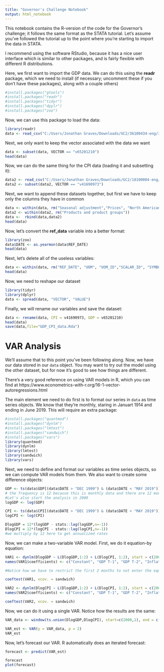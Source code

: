 ---
title: "Governor's Challenge Notebook"
output: html_notebook
---

This notebook contains the R-version of the code for the Governor's challenge; it follows the same format as the STATA tutorial.  Let's assume you've followed the tutorial up to the point where you're starting to import the data in STATA.

I recommend using the software RStudio, because it has a nice user interface which is similar to other packages, and is fairly flexible with different R distributions.

Here, we first want to import the GDP data.  We can do this using the <b>readr</b> package, which we need to install (if necessary; uncomment these if you don't have these packages), along with a couple others)

```{r}
#install.packages("gtools")
#install.packages("readr")
#install.packages("tidyr")
#install.packages("dpylr")
#install.packages("zoo")
```

Now, we can use this package to load the data:

```{r}
library(readr)
data <- read_csv("C:/Users/Jonathan Graves/Downloads/GC2/36100434-eng/36100434.csv")
```

Next, we only want to keep the vector associated with the data we want

```{r}
data <- subset(data, VECTOR == "v65201210")
head(data)
```

Now, we can do the same thing for the CPI data (loading it and subsetting it):

```{r}
data2 <- read_csv("C:/Users/Jonathan Graves/Downloads/GC2/18100004-eng/18100004.csv")
data2 <- subset(data2, VECTOR == "v41690973")
```

Next, we want to append these datasets together, but first we have to keep only the columns they have in common

```{r}
data <- within(data, rm("Seasonal adjustment","Prices", "North American Industry Classification System (NAICS)"))
data2 <- within(data2, rm("Products and product groups"))
data <-  rbind(data,data2)
head(data)
```

Now, let's convert the <b>ref_data</b> variable into a better format:

```{r}
library(zoo)
data$DATE <- as.yearmon(data$REF_DATE)
head(data)
```

Next, let's delete all of the useless variables:

```{r}

data <- within(data, rm("REF_DATE", "UOM", "UOM_ID","SCALAR_ID", "SYMBOL", "COORDINATE","STATUS","TERMINATED","DECIMALS", "SCALAR_FACTOR"))
head(data)

```

Now, we need to reshape our dataset

```{r}
library(tidyr)
library(dplyr)
data <- spread(data, "VECTOR", "VALUE")
```

Finally, we will rename our variables and save the dataset:

```{r}
data <- rename(data, CPI = v41690973, GDP = v65201210)
head(data)
save(data,file="GDP_CPI_data.Rda")
```

# VAR Analysis

We'll assume that to this point you've been following along.  Now, we have our data stored in our `data` object.  You may want to try out the model using the other dataset, but for now it's good to see how things are different.

There's a very good reference on using VAR models in R, which you can find at https://www.econometrics-with-r.org/16-1-vector-autoregressions.html

The main element we need to do first is to format our series in `data` as time series objects.  We know that they're monthly, staring in Januart 1914 and ending in June 2019.  This will require an extra package:

```{r}

#install.packages("quantmod")
#install.packages("dynlm")
#install.packages("lmtest")
#install.packages("sandwich")
#install.packages("vars")
library(quantmod)
library(dynlm)
library(lmtest)
library(sandwich)
library(vars)

```


Next, we need to define and format our variables as time series objects, so we can compute VAR models from them.  We also want to create some difference objects:

```{r}

GDP <- ts(data$GDP[(data$DATE > "DEC 1999") & (data$DATE < "MAY 2019")], start=c(2000,1),end=c(2019,4),frequency=12)
# the frequency is 12 because this is monthly data and there are 12 months in a year
#Let's also start the analysis in 2000
logGDP <- log(GDP)

CPI <- ts(data$CPI[(data$DATE > "DEC 1999") & (data$DATE < "MAY 2019")], start=c(2000,1),end=c(2019,4),frequency=12)
logCPI <- log(CPI)

DlogGDP = 12*(logGDP - stats::lag(logGDP,n=-1))
DlogCPI = 12*(logCPI - stats::lag(logCPI,n=-1))
#we multiply by 12 here to get annualized rates

```


Now, we can make a two-variable VAR model.  First, we do it equation-by equation:

```{r}

VAR1 <- dynlm(DlogGDP ~ L(DlogGDP,1:2) + L(DlogCPI, 1:2), start = c(2000,3), end = c(2019,4))
names(VAR1$coefficients) <- c("Constant", "GDP T-1", "GDP T-2", "Inflation T-1", "Inflation T-2")

#Notice how we have to restrict the first 2 months to not enter the equation; this is because our data starts in Jan 2000, so there aren't two lags of data until Mar 2000

coeftest(VAR1, vcov. = sandwich)

VAR2 <- dynlm(DlogCPI ~ L(DlogGDP,1:2) + L(DlogCPI, 1:2), start = c(2000,3), end = c(2019,4))
names(VAR2$coefficients) <- c("Constant", "GDP T-1", "GDP T-2", "Inflation T-1", "Inflation T-2")

coeftest(VAR2, vcov. = sandwich)

```

Now, we can do it using a single VAR.  Notice how the results are the same:

```{r}

VAR_data <- window(ts.union(DlogGDP,DlogCPI), start=c(2000,1), end = c(2019,3))

VAR_est <- VAR(y = VAR_data, p = 2)
VAR_est

```

Now, let's forecast our VAR.  R automatically does an iterated forecast:

```{r}

forecast <- predict(VAR_est)

forecast
plot(forecast)
```